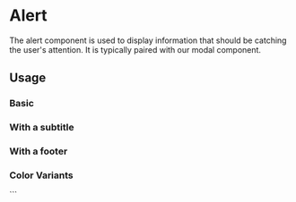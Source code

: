 

<Meta of={AlertStories} />

# Alert

The alert component is used to display information that should be catching the user's attention.
It is typically paired with our modal component.

## Usage

### Basic

<Canvas of={AlertStories.Basic} sourceState="shown" />

### With a subtitle

<Canvas of={AlertStories.WithSubtitle} sourceState="shown" />

### With a footer

<Canvas of={AlertStories.WithFooter} sourceState="shown" />

### Color Variants

<Canvas of={AlertStories.Yellow} sourceState="shown" />
<Canvas of={AlertStories.Blue} sourceState="shown" />
<Canvas of={AlertStories.Green} sourceState="shown" />
```
